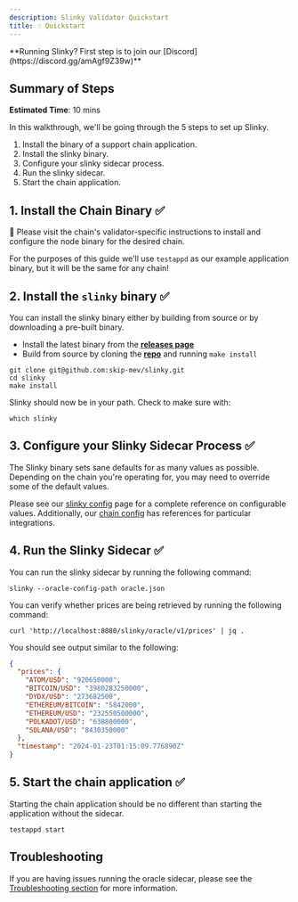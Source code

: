 ```yaml
---
description: Slinky Validator Quickstart
title: ☝️ Quickstart
---
```


<Note>
**Running Slinky? First step is to join our [Discord](https://discord.gg/amAgf9Z39w)**
</Note>

## Summary of Steps

**Estimated Time**: 10 mins

In this walkthrough, we'll be going through the 5 steps to set up Slinky.

1. Install the binary of a support chain application.
2. Install the slinky binary.
3. Configure your slinky sidecar process.
4. Run the slinky sidecar.
5. Start the chain application.

## 1. Install the Chain Binary ✅

**🚨** Please visit the chain's validator-specific instructions to install and configure the node binary for the desired chain.

For the purposes of this guide we'll use `testappd` as our example application binary, but it will be the same for any chain!

## 2. Install the `slinky` binary ✅

You can install the slinky binary either by building from source or by downloading a pre-built binary.

- Install the latest binary from the <b>[releases page](https://github.com/skip-mev/slinky/releases)</b>
- Build from source by cloning the <b>[repo](https://github.com/skip-mev/slinky)</b> and running `make install`

```shell
git clone git@github.com:skip-mev/slinky.git
cd slinky
make install
```

Slinky should now be in your path. Check to make sure with:

```shell
which slinky
```

## 3. Configure your Slinky Sidecar Process ✅

The Slinky binary sets sane defaults for as many values as possible. Depending on the chain you're operating for, you may need to override some of the default values.

Please see our [slinky config](/validator/validator-slinky-config) page for a complete reference on configurable values. Additionally, our [chain config](/validator/validator-app-config) has references for particular integrations.

## 4. Run the Slinky Sidecar ✅

You can run the slinky sidecar by running the following command:

```shell
slinky --oracle-config-path oracle.json
```

You can verify whether prices are being retrieved by running the following command:

```shell
curl 'http://localhost:8080/slinky/oracle/v1/prices' | jq .
```

You should see output similar to the following:

```JSON
{
  "prices": {
    "ATOM/USD": "920650000",
    "BITCOIN/USD": "3980283250000",
    "DYDX/USD": "273682500",
    "ETHEREUM/BITCOIN": "5842000",
    "ETHEREUM/USD": "232550500000",
    "POLKADOT/USD": "638800000",
    "SOLANA/USD": "8430350000"
  },
  "timestamp": "2024-01-23T01:15:09.776890Z"
}
```

## 5. Start the chain application ✅

Starting the chain application should be no different than starting the application without the sidecar.

```shell
testappd start
```

## Troubleshooting

If you are having issues running the oracle sidecar, please see the [Troubleshooting section](validator/troubleshooting.mdx) for more information.
